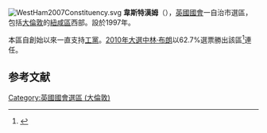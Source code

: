 {{noteTA
|1 = zh-cn:韋斯特漢姆;zh-hk:韋斯咸;zh-tw:韋斯特漢姆
}}
[[File:WestHam2007Constituency.svg|right]]
'''韋斯特漢姆'''（{{lang-en|West Ham}}），[[英國|英國]][[英國國會|國會]]一自治市選區，包括[[大倫敦|大倫敦]]的[[紐漢區|紐咸區]]西部。設於1997年。

本區自創始以來一直支持[[工黨_(英國)|工黨]]。[[2010年英國大選|2010年大選中]][[林·布朗|林·布朗]]以62.7%選票勝出該區<ref name="">{{cite news
|publisher=[[英國廣播公司|英國廣播公司]]
|date=2010年5月7日
|title=Election 2010/Constituency/West Ham
|url=http://news.bbc.co.uk/1/shared/election2010/results/constituency/f08.stm
|accessdate=2010年5月15日
|archive-date=2017年8月23日
|archive-url=https://web.archive.org/web/20170823083244/http://news.bbc.co.uk/1/shared/election2010/results/constituency/f08.stm
|dead-url=no
}}</ref>連任。

==参考文献==
<div class="references-small">
<references></references>
</div>

{{DEFAULTSORT:West Ham (UK Parliament constituency)}}
{{英國國會選區 (倫敦)}}
[[Category:英國國會選區_(大倫敦)|Category:英國國會選區 (大倫敦)]]